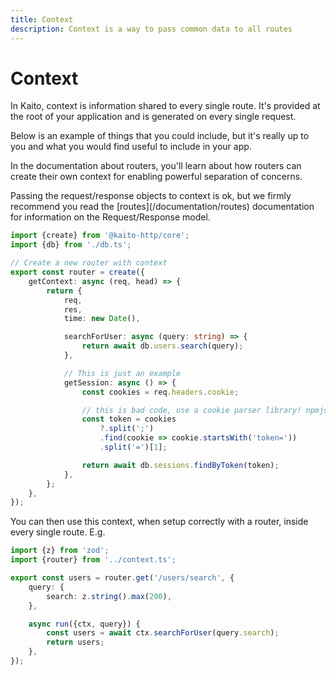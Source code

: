 ```yaml
---
title: Context
description: Context is a way to pass common data to all routes
---
```



# Context

In Kaito, context is information shared to every single route. It's provided at the root of your application and is generated on every single request.

Below is an example of things that you could include, but it's really up to you and what you would find useful to include in your app.

In the documentation about routers, you'll learn about how routers can create their own context for enabling powerful separation of concerns.

<Callout>
	Passing the request/response objects to context is ok, but we firmly recommend you read the
	[routes](/documentation/routes) documentation for information on the Request/Response model.
</Callout>

```ts filename="context.ts"
import {create} from '@kaito-http/core';
import {db} from './db.ts';

// Create a new router with context
export const router = create({
	getContext: async (req, head) => {
		return {
			req,
			res,
			time: new Date(),

			searchForUser: async (query: string) => {
				return await db.users.search(query);
			},

			// This is just an example
			getSession: async () => {
				const cookies = req.headers.cookie;

				// this is bad code, use a cookie parser library! npmjs.com/package/cookie is a good one
				const token = cookies
					?.split(';')
					.find(cookie => cookie.startsWith('token='))
					.split('=')[1];

				return await db.sessions.findByToken(token);
			},
		};
	},
});
```

You can then use this context, when setup correctly with a router, inside every single route. E.g.

```ts filename="routes/users.ts"
import {z} from 'zod';
import {router} from '../context.ts';

export const users = router.get('/users/search', {
	query: {
		search: z.string().max(200),
	},

	async run({ctx, query}) {
		const users = await ctx.searchForUser(query.search);
		return users;
	},
});
```
